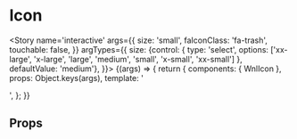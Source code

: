 
<Meta title='atoms/Icon' component={WnlIcon} />

# Icon

<Story name='interactive'
    args={{
    size: 'small',
    faIconClass: 'fa-trash',
    touchable: false,
    }}
    argTypes={{
        size: {control: { type: 'select', options: ['xx-large', 'x-large', 'large', 'medium', 'small', 'x-small', 'xx-small'] }, defaultValue: 'medium'},
    }}>
    {(args) => {
        return {
            components: { WnlIcon },
            props: Object.keys(args),
            template: '<div style="display: flex"><wnl-icon :fa-icon-class="faIconClass" :size="size" :touchable="touchable" /></div>',
        };
    }}
</Story>

## Props

<Props of={WnlIcon} />
